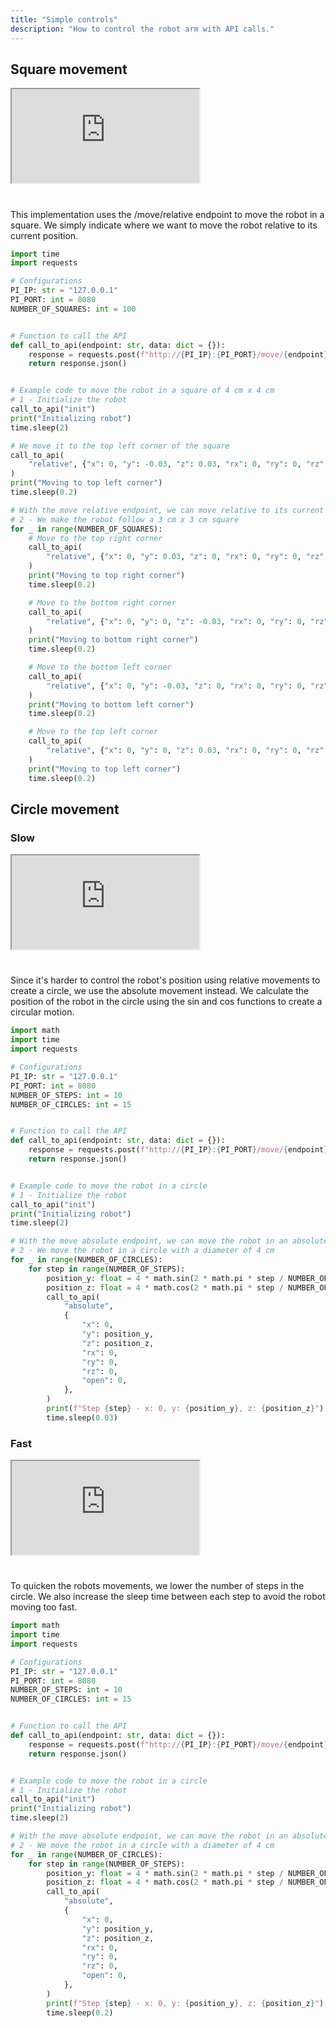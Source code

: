 ```yaml
---
title: "Simple controls"
description: "How to control the robot arm with API calls."
---
```


## Square movement

<iframe 
    className="w-full aspect-video"
    src="https://www.youtube.com/embed/Rg7gGKiOXjc?si=V62aKKr3OkQDU3_f" 
    title="YouTube video player" allow="accelerometer; autoplay; clipboard-write; encrypted-media; gyroscope; picture-in-picture; web-share" 
    referrerPolicy="strict-origin-when-cross-origin" 
    allowFullScreen>
</iframe>

#

<AccordionGroup>
<Accordion title="Show code - python implementation">

This implementation uses the /move/relative endpoint to move the robot in a square.
We simply indicate where we want to move the robot relative to its current position.

```python square.py
import time
import requests

# Configurations
PI_IP: str = "127.0.0.1"
PI_PORT: int = 8080
NUMBER_OF_SQUARES: int = 100


# Function to call the API
def call_to_api(endpoint: str, data: dict = {}):
    response = requests.post(f"http://{PI_IP}:{PI_PORT}/move/{endpoint}", json=data)
    return response.json()


# Example code to move the robot in a square of 4 cm x 4 cm
# 1 - Initialize the robot
call_to_api("init")
print("Initializing robot")
time.sleep(2)

# We move it to the top left corner of the square
call_to_api(
    "relative", {"x": 0, "y": -0.03, "z": 0.03, "rx": 0, "ry": 0, "rz": 0, "open": 0}
)
print("Moving to top left corner")
time.sleep(0.2)

# With the move relative endpoint, we can move relative to its current position
# 2 - We make the robot follow a 3 cm x 3 cm square
for _ in range(NUMBER_OF_SQUARES):
    # Move to the top right corner
    call_to_api(
        "relative", {"x": 0, "y": 0.03, "z": 0, "rx": 0, "ry": 0, "rz": 0, "open": 0}
    )
    print("Moving to top right corner")
    time.sleep(0.2)

    # Move to the bottom right corner
    call_to_api(
        "relative", {"x": 0, "y": 0, "z": -0.03, "rx": 0, "ry": 0, "rz": 0, "open": 0}
    )
    print("Moving to bottom right corner")
    time.sleep(0.2)

    # Move to the bottom left corner
    call_to_api(
        "relative", {"x": 0, "y": -0.03, "z": 0, "rx": 0, "ry": 0, "rz": 0, "open": 0}
    )
    print("Moving to bottom left corner")
    time.sleep(0.2)

    # Move to the top left corner
    call_to_api(
        "relative", {"x": 0, "y": 0, "z": 0.03, "rx": 0, "ry": 0, "rz": 0, "open": 0}
    )
    print("Moving to top left corner")
    time.sleep(0.2)
```
</Accordion>
</AccordionGroup>

## Circle movement

### Slow

<iframe 
    className="w-full aspect-video"
    src="https://www.youtube.com/embed/eR4nQTewVYk?si=RfBilA0-vYPyKlc4" 
    title="YouTube video player" allow="accelerometer; autoplay; clipboard-write; encrypted-media; gyroscope; picture-in-picture; web-share" 
    referrerPolicy="strict-origin-when-cross-origin" 
    allowFullScreen>
</iframe>

#

<AccordionGroup>
<Accordion title="Show code - python implementation">

Since it's harder to control the robot's position using relative movements to create a circle, we use the absolute movement instead.
We calculate the position of the robot in the circle using the sin and cos functions to create a circular motion.

```python circle_slow.py
import math
import time
import requests

# Configurations
PI_IP: str = "127.0.0.1"
PI_PORT: int = 8080
NUMBER_OF_STEPS: int = 10
NUMBER_OF_CIRCLES: int = 15


# Function to call the API
def call_to_api(endpoint: str, data: dict = {}):
    response = requests.post(f"http://{PI_IP}:{PI_PORT}/move/{endpoint}", json=data)
    return response.json()


# Example code to move the robot in a circle
# 1 - Initialize the robot
call_to_api("init")
print("Initializing robot")
time.sleep(2)

# With the move absolute endpoint, we can move the robot in an absolute position
# 2 - We move the robot in a circle with a diameter of 4 cm
for _ in range(NUMBER_OF_CIRCLES):
    for step in range(NUMBER_OF_STEPS):
        position_y: float = 4 * math.sin(2 * math.pi * step / NUMBER_OF_STEPS) * 0.01
        position_z: float = 4 * math.cos(2 * math.pi * step / NUMBER_OF_STEPS) * 0.01
        call_to_api(
            "absolute",
            {
                "x": 0,
                "y": position_y,
                "z": position_z,
                "rx": 0,
                "ry": 0,
                "rz": 0,
                "open": 0,
            },
        )
        print(f"Step {step} - x: 0, y: {position_y}, z: {position_z}")
        time.sleep(0.03)
```
</Accordion>
</AccordionGroup>

### Fast

<iframe 
    className="w-full aspect-video"
    src="https://www.youtube.com/embed/WfYU0T2U-1c?si=1azCcJLmUeun3GKd" 
    title="YouTube video player" allow="accelerometer; autoplay; clipboard-write; encrypted-media; gyroscope; picture-in-picture; web-share" 
    referrerPolicy="strict-origin-when-cross-origin" 
    allowFullScreen>
</iframe>

#

<AccordionGroup>
<Accordion title="Show code - python implementation">

To quicken the robots movements, we lower the number of steps in the circle.
We also increase the sleep time between each step to avoid the robot moving too fast.

```python circle_fast.py
import math
import time
import requests

# Configurations
PI_IP: str = "127.0.0.1"
PI_PORT: int = 8080
NUMBER_OF_STEPS: int = 10
NUMBER_OF_CIRCLES: int = 15


# Function to call the API
def call_to_api(endpoint: str, data: dict = {}):
    response = requests.post(f"http://{PI_IP}:{PI_PORT}/move/{endpoint}", json=data)
    return response.json()


# Example code to move the robot in a circle
# 1 - Initialize the robot
call_to_api("init")
print("Initializing robot")
time.sleep(2)

# With the move absolute endpoint, we can move the robot in an absolute position
# 2 - We move the robot in a circle with a diameter of 4 cm
for _ in range(NUMBER_OF_CIRCLES):
    for step in range(NUMBER_OF_STEPS):
        position_y: float = 4 * math.sin(2 * math.pi * step / NUMBER_OF_STEPS) * 0.01
        position_z: float = 4 * math.cos(2 * math.pi * step / NUMBER_OF_STEPS) * 0.01
        call_to_api(
            "absolute",
            {
                "x": 0,
                "y": position_y,
                "z": position_z,
                "rx": 0,
                "ry": 0,
                "rz": 0,
                "open": 0,
            },
        )
        print(f"Step {step} - x: 0, y: {position_y}, z: {position_z}")
        time.sleep(0.2)
```
</Accordion>
</AccordionGroup>